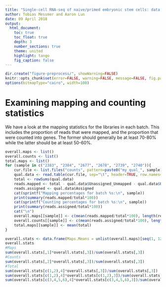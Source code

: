 ```yaml
---
title: "Single-cell RNA-seq of naive/primed embryonic stem cells: data preprocessing"
author: Tobias Messmer and Aaron Lun
date: 09 April 2018
output: 
  html_document:
    toc: true
    toc_float: true
    depth: 3
    number_sections: true
    theme: united 
    highlight: tango 
    fig_caption: false
---
```


```r
dir.create("figure-preprocess/", showWarning=FALSE)
knitr::opts_chunk$set(error=FALSE, warning=FALSE, message=FALSE, fig.path="figure-preprocess/")
options(bitmapType="cairo", width=100)
```

# Examining mapping and counting statistics

We have a look at the mapping statistics for the libraries in each batch.
This includes the proportion of reads that were mapped, and the proportion that were counted into genes.
The former should generally be at least 70-80% while the latter should be at least 50-60%.

```r
overall.maps <- list()
overall.counts <- list()
total.maps <- list()
for (sample in c("2383", "2384", "2677", "2678", "2739", "2740")){  
    cur.file <- list.files("counts", pattern=paste0("my_qual_", sample), full=TRUE)
    qual.data <- read.table(cur.file, sep="\t", header=TRUE, row.names=1)
    total <- rowSums(qual.data)
    reads.mapped <- total - qual.data$Unassigned_Unmapped - qual.data$Unassigned_MappingQuality
    reads.assigned <- qual.data$Assigned
    cat(sprintf("Mapping percentages for batch %s:\n", sample))
    print(summary(reads.mapped/total*100))
    cat(sprintf("Counting percentages for batch %s:\n", sample))
    print(summary(reads.assigned/total*100))
    cat("\n")
    overall.maps[[sample]] <- c(mean(reads.mapped/total*100), length(reads.mapped))
    overall.counts[[sample]] <- c(mean(reads.assigned/total*100), length(reads.mapped))
    total.maps[[sample]] <- mean(total)
}
```

```r
overall.stats <- data.frame(Maps.Means = unlist(overall.maps)[seq(1, 12, 2)], Counts.Means = unlist(overall.counts)[seq(1, 12, 2)], Length = unlist(overall.maps)[seq(2, 12, 2)], Total = unlist(total.maps), row.names = c("2383", "2384", "2677", "2678", "2739", "2740"))
overall.stats
#Maps
sum(overall.stats[,1]*overall.stats[,3])/sum(overall.stats[,3])
#Counts
sum(overall.stats[,2]*overall.stats[,3])/sum(overall.stats[,3])
#Total
sum(overall.stats[c(1,2),4]*overall.stats[,3])/sum(overall.stats[,3])
sum(overall.stats[c(1,2),4]*overall.stats[c(1,2),3])/sum(overall.stats[c(1,2),3])
sum(overall.stats[c(3,4,5,6),4]*overall.stats[c(3,4,5,6),3])/sum(overall.stats[c(3,4,5,6),3])

```